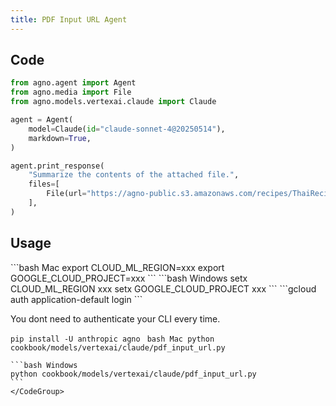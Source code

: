 ```yaml
---
title: PDF Input URL Agent
---
```


## Code

```python cookbook/models/vertexai/claude/pdf_input_url.py
from agno.agent import Agent
from agno.media import File
from agno.models.vertexai.claude import Claude

agent = Agent(
    model=Claude(id="claude-sonnet-4@20250514"),
    markdown=True,
)

agent.print_response(
    "Summarize the contents of the attached file.",
    files=[
        File(url="https://agno-public.s3.amazonaws.com/recipes/ThaiRecipes.pdf"),
    ],
)
```

## Usage

<Steps>
  <Snippet file="create-venv-step.mdx" />

<Step title="Set your environment variables">
  <CodeGroup>
    ```bash Mac
    export CLOUD_ML_REGION=xxx
    export GOOGLE_CLOUD_PROJECT=xxx
    ```
    ```bash Windows
      setx CLOUD_ML_REGION xxx
      setx GOOGLE_CLOUD_PROJECT xxx
    ```
  </CodeGroup>

</Step>

<Step title="Authenticate your CLI session">
  ```gcloud auth application-default login ```

<Note>You dont need to authenticate your CLI every time. </Note>
</Step>

<Step title="Install libraries">```pip install -U anthropic agno ```</Step>
  <Step title="Run Agent">
    <CodeGroup>
    ```bash Mac
    python cookbook/models/vertexai/claude/pdf_input_url.py
    ```

    ```bash Windows
    python cookbook/models/vertexai/claude/pdf_input_url.py
    ```
    </CodeGroup>

  </Step>
</Steps>
